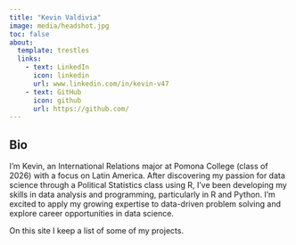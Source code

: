 ```yaml
---
title: "Kevin Valdivia"
image: media/headshot.jpg
toc: false 
about: 
  template: trestles
  links:
    - text: LinkedIn
      icon: linkedin
      url: www.linkedin.com/in/kevin-v47
    - text: GitHub
      icon: github
      url: https://github.com/
---
```


## Bio

I’m Kevin, an International Relations major at Pomona College (class of 2026) with a focus on Latin America. After discovering my passion for data science through a Political Statistics class using R, I’ve been developing my skills in data analysis and programming, particularly in R and Python. I'm excited to apply my growing expertise to data-driven problem solving and explore career opportunities in data science.

On this site I keep a list of some of my projects.
